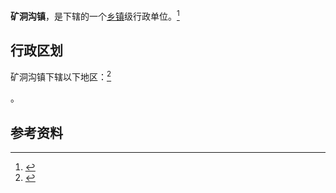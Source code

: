 {{中国乡级行政区|21/08/81/122/000}}

'''矿洞沟镇'''，是{{PRC admin/fullname|21/08/81/122/000|3}}下辖的一个[[乡镇|乡镇]]级行政单位。<ref>{{PRC admin/ref sgc|{{PRC admin/parent|21/08/81/122/000}}}}</ref>

== 行政区划 ==

矿洞沟镇下辖以下地区：<ref>{{PRC admin/ref sgc|21/08/81/122/000}}</ref>

{{PRC admin/children|21/08/81/122/000}}。

== 参考资料 ==

{{reflist}}

{{行政区划小作品}}
{{PRC admin/navcat|21/08/81/122/000}}